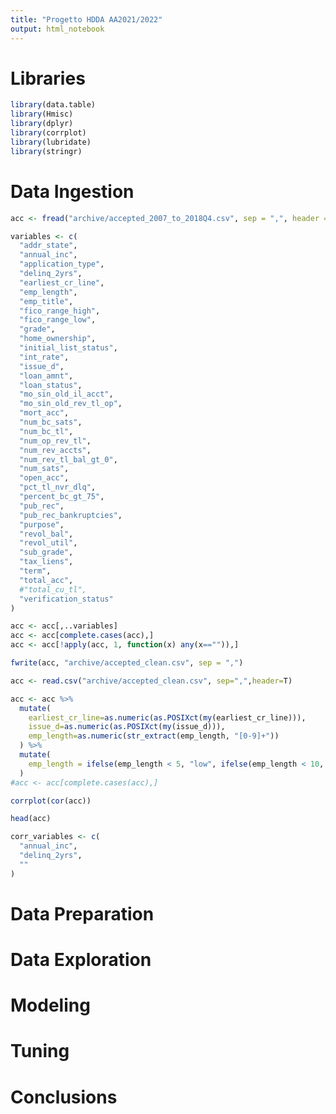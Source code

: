 ```yaml
---
title: "Progetto HDDA AA2021/2022"
output: html_notebook
---
```



# Libraries

```r
library(data.table)
library(Hmisc)
library(dplyr)
library(corrplot)
library(lubridate)
library(stringr)
```

# Data Ingestion

```r
acc <- fread("archive/accepted_2007_to_2018Q4.csv", sep = ",", header = T)
```

```r
variables <- c(
  "addr_state",
  "annual_inc",
  "application_type",
  "delinq_2yrs",
  "earliest_cr_line",
  "emp_length",
  "emp_title",
  "fico_range_high",
  "fico_range_low",
  "grade",
  "home_ownership",
  "initial_list_status",
  "int_rate",
  "issue_d",
  "loan_amnt",
  "loan_status",
  "mo_sin_old_il_acct",
  "mo_sin_old_rev_tl_op",
  "mort_acc",
  "num_bc_sats",
  "num_bc_tl",
  "num_op_rev_tl",
  "num_rev_accts",
  "num_rev_tl_bal_gt_0",
  "num_sats",
  "open_acc",
  "pct_tl_nvr_dlq",
  "percent_bc_gt_75",
  "pub_rec",
  "pub_rec_bankruptcies",
  "purpose",
  "revol_bal",
  "revol_util",
  "sub_grade",
  "tax_liens",
  "term",
  "total_acc",
  #"total_cu_tl",
  "verification_status"
)
```

```r
acc <- acc[,..variables]
acc <- acc[complete.cases(acc),]
acc <- acc[!apply(acc, 1, function(x) any(x=="")),]
```

```r
fwrite(acc, "archive/accepted_clean.csv", sep = ",")
```

```r
acc <- read.csv("archive/accepted_clean.csv", sep=",",header=T)
```

```r
acc <- acc %>%
  mutate(
    earliest_cr_line=as.numeric(as.POSIXct(my(earliest_cr_line))),
    issue_d=as.numeric(as.POSIXct(my(issue_d))),
    emp_length=as.numeric(str_extract(emp_length, "[0-9]+"))
  ) %>%
  mutate(
    emp_length = ifelse(emp_length < 5, "low", ifelse(emp_length < 10, "mid", "high"))
  )
#acc <- acc[complete.cases(acc),]
```

```r
corrplot(cor(acc))
```


```r
head(acc)
```
```r
corr_variables <- c(
  "annual_inc",
  "delinq_2yrs",
  ""
)

```

# Data Preparation



# Data Exploration



# Modeling



# Tuning



# Conclusions